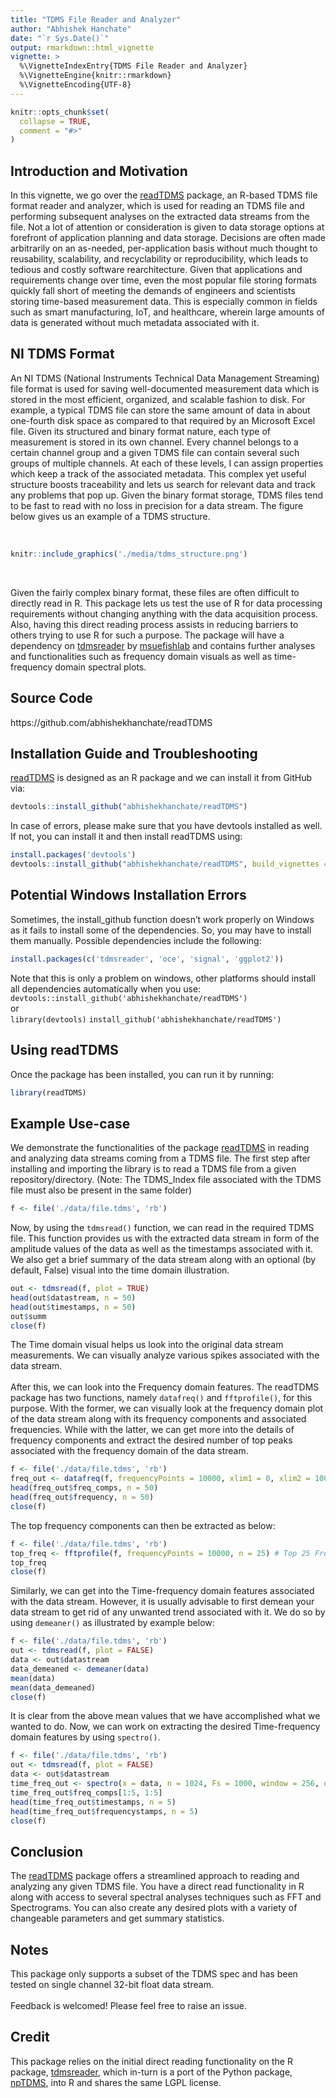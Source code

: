 ```yaml
---
title: "TDMS File Reader and Analyzer"
author: "Abhishek Hanchate"
date: "`r Sys.Date()`"
output: rmarkdown::html_vignette
vignette: >
  %\VignetteIndexEntry{TDMS File Reader and Analyzer}
  %\VignetteEngine{knitr::rmarkdown}
  %\VignetteEncoding{UTF-8}
---
```


```r
knitr::opts_chunk$set(
  collapse = TRUE,
  comment = "#>"
)
```

## Introduction and Motivation

In this vignette, we go over the [readTDMS](https://github.com/abhishekhanchate/readTDMS) package, an R-based TDMS file format reader and analyzer, which is used for reading an TDMS file and performing subsequent analyses on the extracted data streams from the file. Not a lot of attention or consideration is given to data storage options at forefront of application planning and data storage. Decisions are often made arbitrarily on an as-needed, per-application basis without much thought to reusability, scalability, and recyclability or reproducibility, which leads to tedious and costly software rearchitecture. Given that applications and requirements change over time, even the most popular file storing formats quickly fall short of meeting the demands of engineers and scientists storing time-based measurement data. This is especially common in fields such as smart manufacturing, IoT, and healthcare, wherein large amounts of data is generated without much metadata associated with it. 

## NI TDMS Format

An NI TDMS (National Instruments Technical Data Management Streaming) file format is used for saving well-documented measurement data which is stored in the most efficient, organized, and scalable fashion to disk. For example, a typical TDMS file can store the same amount of data in about one-fourth disk space as compared to that required by an Microsoft Excel file. Given its structured and binary format nature, each type of measurement is stored in its own channel. Every channel belongs to a certain channel group and a given TDMS file can contain several such groups of multiple channels. At each of these levels, I can assign properties which keep a track of the associated metadata. This complex yet useful structure boosts traceability and lets us search for relevant data and track any problems that pop up. Given the binary format storage, TDMS files tend to be fast to read with no loss in precision for a data stream. The figure below gives us an example of a TDMS structure.

\
```r
knitr::include_graphics('./media/tdms_structure.png')
```
\

Given the fairly complex binary format, these files are often difficult to directly read in R. This package lets us test the use of R for data processing requirements without changing anything with the data acquisition process. Also, having this direct reading process assists in reducing barriers to others trying to use R for such a purpose. The package will have a dependency on [tdmsreader](https://github.com/msuefishlab/tdmsreader) by [msuefishlab](https://github.com/msuefishlab) and contains further analyses and functionalities such as frequency domain visuals as well as time-frequency domain spectral plots. 

## Source Code

https://github.com/abhishekhanchate/readTDMS

## Installation Guide and Troubleshooting

[readTDMS](https://github.com/abhishekhanchate/readTDMS) is designed as an R package and we can install it from GitHub via:

```r
devtools::install_github("abhishekhanchate/readTDMS")
```

In case of errors, please make sure that you have devtools installed as well. If not, you can install it and then install readTDMS using:

```r
install.packages('devtools')
devtools::install_github("abhishekhanchate/readTDMS", build_vignettes = TRUE)
```

## Potential Windows Installation Errors

Sometimes, the install\_github function doesn’t work properly on Windows as it fails to install some of the dependencies. So, you may have to install them manually. Possible dependencies include the following:

```r
install.packages(c('tdmsreader', 'oce', 'signal', 'ggplot2'))
```

Note that this is only a problem on windows, other platforms should install all dependencies automatically when you use:
\
`devtools::install_github('abhishekhanchate/readTDMS')` 
\
or
\
`library(devtools)`
`install_github('abhishekhanchate/readTDMS')`

## Using readTDMS

Once the package has been installed, you can run it by running:

```r
library(readTDMS)
```

## Example Use-case

We demonstrate the functionalities of the package [readTDMS](https://github.com/abhishekhanchate/readTDMS) in reading and analyzing data streams coming from a TDMS file. The first step after installing and importing the library is to read a TDMS file from a given repository/directory. (Note: The TDMS_Index file associated with the TDMS file must also be present in the same folder)

```r
f <- file('./data/file.tdms', 'rb')
```

Now, by using the `tdmsread()` function, we can read in the required TDMS file. This function provides us with the extracted data stream in form of the amplitude values of the data as well as the timestamps associated with it. We also get a brief summary of the data stream along with an optional (by default, False) visual into the time domain illustration.

```r
out <- tdmsread(f, plot = TRUE)
head(out$datastream, n = 50)
head(out$timestamps, n = 50)
out$summ
close(f)
```

The Time domain visual helps us look into the original data stream measurements. We can visually analyze various spikes associated with the data stream.
\
\
After this, we can look into the Frequency domain features. The readTDMS package has two functions, namely `datafreq()` and `fftprofile()`, for this purpose. With the former, we can visually look at the frequency domain plot of the data stream along with its frequency components and associated frequencies. While with the latter, we can get more into the details of frequency components and extract the desired number of top peaks associated with the frequency domain of the data stream.

```r
f <- file('./data/file.tdms', 'rb')
freq_out <- datafreq(f, frequencyPoints = 10000, xlim1 = 0, xlim2 = 10000, ylim1 = -10, ylim2 = 600)
head(freq_out$freq_comps, n = 50)
head(freq_out$frequency, n = 50)
close(f)
```
The top frequency components can then be extracted as below:
```r
f <- file('./data/file.tdms', 'rb')
top_freq <- fftprofile(f, frequencyPoints = 10000, n = 25) # Top 25 Frequencies
top_freq
close(f)
```

Similarly, we can get into the Time-frequency domain features associated with the data stream. However, it is usually advisable to first demean your data stream to get rid of any unwanted trend associated with it. We do so by using `demeaner()` as illustrated by example below:

```r
f <- file('./data/file.tdms', 'rb')
out <- tdmsread(f, plot = FALSE)
data <- out$datastream
data_demeaned <- demeaner(data)
mean(data)
mean(data_demeaned)
close(f)
```
It is clear from the above mean values that we have accomplished what we wanted to do. Now, we can work on extracting the desired Time-frequency domain features by using `spectro()`.

```r
f <- file('./data/file.tdms', 'rb')
out <- tdmsread(f, plot = FALSE)
data <- out$datastream
time_freq_out <- spectro(x = data, n = 1024, Fs = 1000, window = 256, overlap = 128)
time_freq_out$freq_comps[1:5, 1:5]
head(time_freq_out$timestamps, n = 5)
head(time_freq_out$frequencystamps, n = 5)
close(f)
```

## Conclusion

The [readTDMS](https://github.com/abhishekhanchate/readTDMS) package offers a streamlined approach to reading and analyzing any given TDMS file. You have a direct read functionality in R along with access to several spectral analyses techniques such as FFT and Spectrograms. You can also create any desired plots with a variety of changeable parameters and get summary statistics. 


## Notes

This package only supports a subset of the TDMS spec and has been tested on single channel 32-bit float data stream. 
\
\
Feedback is welcomed! Please feel free to raise an issue.


## Credit

This package relies on the initial direct reading functionality on the R package, [tdmsreader](https://github.com/msuefishlab/tdmsreader), which in-turn is a port of the Python package, [npTDMS](https://github.com/adamreeve/npTDMS), into R and shares the same LGPL license.


